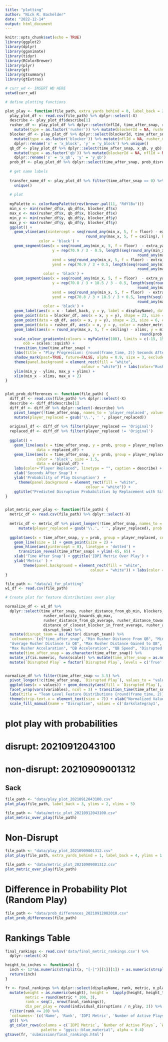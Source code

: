 ```yaml
---
title: "plotting"
author: "Nick R. Bachelder"
date: "2022-12-14"
output: html_document
---
```


```r
knitr::opts_chunk$set(echo = TRUE)
library(ggplot2)
library(dplyr)
library(gganimate)
library(tidyr)
library(RColorBrewer)
library(plyr)
library(gt)
library(gtsummary)
library(gtExtras)

# curr_wd <- INSERT WD HERE
setwd(curr_wd)
```


```r
# define plotting functions

plot_play <- function(file_path, extra_yards_behind = 0, label_back = 2, ylims = 5, xlims = 5) {
  play_plot_df <- read.csv(file_path) %>% dplyr::select(-X)
  describe <- play_plot_df$describe[1]
  rusher_df <- play_plot_df %>% dplyr::select(nflId, time_after_snap, rusher_metric, x, y) %>% 
    mutate(type = as.factor('rusher')) %>% mutate(blockerId = NA, rusher_metric = rusher_metric * 100) %>% unique()
  blocker_df <- play_plot_df %>% dplyr::select(blockerId, time_after_snap, x_block, y_block) %>% 
    mutate(type = as.factor('blocker')) %>% mutate(nflId = NA, rusher_metric= NA) %>%
    dplyr::rename('x' = 'x_block', 'y' = 'y_block') %>% unique()
  qb_df <- play_plot_df %>% dplyr::select(time_after_snap, x_qb, y_qb) %>% unique() %>% 
    mutate(type = as.factor('qb')) %>% mutate(blockerId = NA, nflId = NA, rusher_metric= NA)%>%
    dplyr::rename('x' = 'x_qb', 'y' = 'y_qb')
  prob_df <- play_plot_df %>% dplyr::select(time_after_snap, prob_disrupt)
  
  # get name labels
  
  transfer_name_df <- play_plot_df %>% filter(time_after_snap == 0) %>% dplyr::select(displayName, x, y) %>% 
    unique()
  
  # plot 
  
  myPalette <- colorRampPalette(rev(brewer.pal(11, "RdYlBu"))) 
  min_x <- min(rusher_df$x, qb_df$x, blocker_df$x)
  max_x <- max(rusher_df$x, qb_df$x, blocker_df$x)
  min_y <- min(rusher_df$y, qb_df$y, blocker_df$y)
  max_y <- max(rusher_df$y, qb_df$y, blocker_df$y)
  ggplot() +
    geom_vline(aes(xintercept = seq(round_any(min_x, 5, f = floor) - extra_yards_behind*5 , 
                                    round_any(max_x, 5, f = ceiling), by = 5)), 
               color = 'black') +
    geom_segment(aes(x = seq(round_any(min_x, 5, f = floor)  - extra_yards_behind*5, round_any(max_x, 5, f = ceiling), by = 1 ), 
                     y = rep(70.9 / 3 - 0.5, length(seq(round_any(min_x, 5, f = floor) - 5*extra_yards_behind, 
                                                           round_any(max_x, 5, f = ceiling), by = 1 )) ), 
                     xend = seq(round_any(min_x, 5, f = floor) - extra_yards_behind*5, round_any(max_x, 5, f = ceiling), by = 1 ), 
                     yend = rep(70.9 / 3 + 0.5, length(seq(round_any(min_x, 5, f = floor) - extra_yards_behind*5, 
                                                           round_any(max_x, 5, f = ceiling), by = 1 ))) ), 
                 color = 'black') +
    geom_segment(aes(x = seq(round_any(min_x, 5, f = floor)  - extra_yards_behind*5, round_any(max_x, 5, f = ceiling), by = 1 ), 
                     y = rep(70.8 / 3 + 18.5 / 3 - 0.5, length(seq(round_any(min_x, 5, f = floor)  - extra_yards_behind*5, 
                                                           round_any(max_x, 5, f = ceiling), by = 1 )) ), 
                     xend = seq(round_any(min_x, 5, f = floor)  - extra_yards_behind*5, round_any(max_x, 5, f = ceiling), by = 1 ), 
                     yend = rep(70.8 / 3 + 18.5 / 3 + 0.5, length(seq(round_any(min_x, 5, f = floor)  - extra_yards_behind*5, 
                                                           round_any(max_x, 5, f = ceiling), by = 1 ))) ), 
                 color = 'black') +
    geom_label(aes(x = x - label_back, y = y, label = displayName), data = transfer_name_df) + 
    geom_point(data = blocker_df, aes(x = x, y = y), shape = 23, size = 6, color = 'black') +
    geom_point(data = qb_df, aes(x = x, y = y), shape = 23, size = 6, color = 'black', fill = 'black') + 
    geom_point(data = rusher_df, aes(x = x, y = y, color = rusher_metric), size = 6) +
    geom_label(aes(x = round_any(max_x, 5, f = ceiling) - xlims, y = min_y - 1, label = paste0('Disruption Probability: ', 
                                                            round(prob_disrupt, 4) * 100, '%')),  size = 5, data = prob_df) + 
    scale_colour_gradientn(colours = myPalette(100), limits = c(-15, 15),
        oob = scales::squish) + 
    transition_time(time_after_snap) +
    labs(title = "Play Progression: {round(frame_time, 2)} Seconds After Snap", caption = describe) + 
    shadow_mark(past=TRUE, future=FALSE, alpha = 0.9, size = 3, exclude_layer = c(1, 2, 3, 4, 5, 6, 8) )  + theme_void() + 
    theme(panel.background = element_rect(fill = "white",
                                  colour = "white")) + labs(color="Rusher IDPI Metric") +
    ylim(min_y - ylims, max_y + ylims) + 
    xlim(min_x - xlims, max_x + 2)
}


plot_prob_differences <- function(file_path) {
  diff_df <- read.csv(file_path) %>% dplyr::select(-X)
  describe <- diff_df$describe[1]
  diff_df <- diff_df %>% dplyr::select(-describe) %>% 
    pivot_longer(!time_after_snap, names_to = 'player_replaced', values_to = 'prob') %>% 
    mutate(player_replaced = gsub('\\.', ' ', player_replaced))
  
  original_df <- diff_df %>% filter(player_replaced == 'Original')
  replaced_df <- diff_df %>% filter(player_replaced != 'Original')
  
  ggplot() +
    geom_line(aes(x = time_after_snap, y = prob, group = player_replaced, color = player_replaced), linetype="dotdash", size = 1, 
              data = replaced_df) +
    geom_line(aes(x = time_after_snap, y = prob, group = player_replaced, lty = 'Original'), 
              color = 'black', size = 1.5, 
              data = original_df) + 
    labs(color="Player Replaced", linetype = "", caption = describe) +
    xlab('Seconds After Snap') +
    ylab('Probability of Play Disruption')  + 
      theme(panel.background = element_rect(fill = "white",
                                    colour = "white")) + 
    ggtitle("Predicted Disruption Probabilities by Replacement with Situational Averages")
}


plot_metric_over_play <- function(file_path) {
  metric_df <- read.csv(file_path) %>% dplyr::select(-X)
  
  metric_df <- metric_df %>% pivot_longer(!time_after_snap, names_to = 'player_replaced', values_to = 'prob') %>% 
      mutate(player_replaced = gsub('\\.', ' ', player_replaced), prob = prob * 100)
  
  ggplot(aes(x = time_after_snap, y = prob, group = player_replaced, color = player_replaced), data = metric_df) +
    geom_line(size = 1) + geom_point(size = 2) +
    geom_hline(aes(yintercept = 0), linetype = 'dotted') +
      transition_reveal(time_after_snap) + ylim(-65, 65) + 
    xlab('Time After Snap') + ggtitle('IDPI Metric Over Play') + 
    ylab('Metric' ) +
        theme(panel.background = element_rect(fill = "white",
                                      colour = "white")) + labs(color = 'Player')
}
```



```r
file_path <- "data/w1_for_plotting"
w1_df <- read.csv(file_path)

# Create plot for feature distributions over play

normalize_df <- w1_df %>% 
  dplyr::select(time_after_snap, rusher_distance_from_qb_min, blockers_left_min,
                 rusher_velocity_towards_qb_max,
                 rusher_distance_from_qb_average, rusher_distance_toward_qb_gained_max,
                 distance_of_closest_blocker_in_front_average, rusher_acceleration_towards_qb_max, a_qb, s_qb,
                 disrupt_team) %>%
  mutate(disrupt_team = as.factor( disrupt_team)) %>%
  `colnames<-`(c("time_after_snap", "Min Rusher Distance From QB", "Min Blockers Left", "Max Rusher Velocity To QB",
  "Average Rusher Distance to QB", "Max Rusher Distance Gained to QB", "Distance Closest Blocker", 
  "Max Rusher Accelaration", "QB Acceleration", "QB Speed", "Disrupted Play")) %>%
  mutate(time_after_snap = as.character(time_after_snap)) %>%
  mutate_if(is.numeric, funs(scale)) %>% mutate(time_after_snap = as.numeric(time_after_snap)) %>%
  mutate(`Disrupted Play` = factor(`Disrupted Play`, levels = c('True', 'False')))


normalize_df %>% filter(time_after_snap <= 3.5) %>%
  pivot_longer(!c(time_after_snap, `Disrupted Play`), values_to = "values", names_to = "variables") %>% 
  ggplot(aes(x = values)) + geom_density(aes(fill = `Disrupted Play`), alpha = 0.3) +
  facet_wrap(vars(variables), ncol = 3) + transition_time(time_after_snap) +
  labs(title = "Team Level Feature Distributions {round(frame_time, 2)} Seconds After Snap") + ylim(0, 2) + xlim(-2.5, 2.5) + 
  theme(strip.text.x = element_text(size = 7)) + xlab("Normalized Values") + ylab('Density') +
  scale_fill_manual(name = "Disruption", values = c('darkslategray1', 'lightpink'))
```

# plot play with probabilities

# disrupt: 20210912043100
# non-disrupt: 20210909001312

## Sack

```r
file_path <- "data/play_plot_20210912043100.csv"
plot_play(file_path, label_back = 3, ylims = 2, xlims = 5)
```

```r
file_path <- "data/metric_plot_20210912043100.csv"
plot_metric_over_play(file_path)
```



# Non-Disrupt

```r
file_path <- "data/play_plot_20210909001312.csv"
plot_play(file_path, extra_yards_behind = 1, label_back = 4, ylims = 1.5, xlims = 7)
```

```r
file_path <- "data/metric_plot_20210909001312.csv"
plot_metric_over_play(file_path)
```





# Difference in Probability Plot (Random Play)

```r
file_path <- "data/prob_differences_20210912082010.csv"
plot_prob_differences(file_path)
```


# Rankings Table

```r
final_rankings <- read.csv('data/final_metric_rankings.csv') %>% 
  dplyr::select(-X)

height_to_inches <- function(x) {
  inch <- 12*as.numeric(strsplit(x, "[-]")[[1]][1]) + as.numeric(strsplit(x, "[-]")[[1]][2])
  return(inch)
}

fr <- final_rankings %>% dplyr::select(displayName, rank, metric, n_play, weight, height, individual_disruptions) %>%
  mutate(weight = as.numeric(weight), height =  lapply(height, height_to_inches) %>% unlist(),
         metric = round(metric * 100, 3),
         rank = seq(1, nrow(final_rankings)),
         dis_per_play = round(individual_disruptions / n_play, 2)) %>%
  filter(rank <= 20) %>%
  `colnames<-`(c('Name', 'Rank', 'IDPI Metric', 'Number of Active Plays', 'Weight (lb)', 'Height (In)', 'Individual Play Disruptions', "Individual Disruptions per Play")) %>%
  gt() %>%
  gt_color_rows(columns = c(`IDPI Metric`, `Number of Active Plays`, `Weight (lb)`, `Height (In)`, `Individual Play Disruptions`, `Individual Disruptions per Play`), 
                palette = "ggsci::blue_material", alpha = 0.4)
gtsave(fr, 'submission/final_rankings.html')
```









